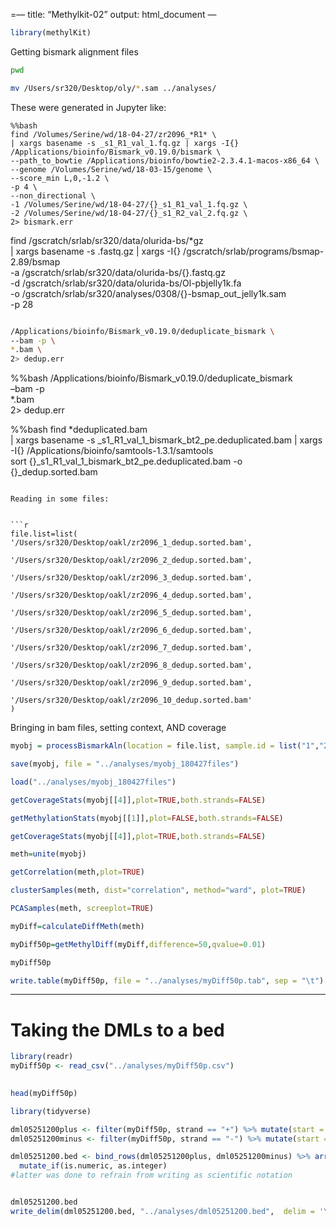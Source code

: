 =---
title: "Methylkit-02"
output: html_document
---

```r
library(methylKit)
```


Getting bismark alignment files 

```bash
pwd
```


```bash
mv /Users/sr320/Desktop/oly/*.sam ../analyses/
```



These were generated in Jupyter like:

```
%%bash
find /Volumes/Serine/wd/18-04-27/zr2096_*R1* \
| xargs basename -s _s1_R1_val_1.fq.gz | xargs -I{} /Applications/bioinfo/Bismark_v0.19.0/bismark \
--path_to_bowtie /Applications/bioinfo/bowtie2-2.3.4.1-macos-x86_64 \
--genome /Volumes/Serine/wd/18-03-15/genome \
--score_min L,0,-1.2 \
-p 4 \
--non_directional \
-1 /Volumes/Serine/wd/18-04-27/{}_s1_R1_val_1.fq.gz \
-2 /Volumes/Serine/wd/18-04-27/{}_s1_R2_val_2.fq.gz \
2> bismark.err

```
find /gscratch/srlab/sr320/data/olurida-bs/*gz \
| xargs basename -s .fastq.gz | xargs -I{} /gscratch/srlab/programs/bsmap-2.89/bsmap \
-a /gscratch/srlab/sr320/data/olurida-bs/{}.fastq.gz \
-d /gscratch/srlab/sr320/data/olurida-bs/Ol-pbjelly1k.fa \
-o /gscratch/srlab/sr320/analyses/0308/{}-bsmap_out_jelly1k.sam \
-p 28
```
```


```bash
/Applications/bioinfo/Bismark_v0.19.0/deduplicate_bismark \
--bam -p \
*.bam \
2> dedup.err
```




%%bash
/Applications/bioinfo/Bismark_v0.19.0/deduplicate_bismark \
--bam -p \
*.bam \
2> dedup.err

%%bash
find *deduplicated.bam \
| xargs basename -s _s1_R1_val_1_bismark_bt2_pe.deduplicated.bam | xargs -I{} /Applications/bioinfo/samtools-1.3.1/samtools \
sort {}_s1_R1_val_1_bismark_bt2_pe.deduplicated.bam -o {}_dedup.sorted.bam
```

Reading in some files: 


```r
file.list=list(  '/Users/sr320/Desktop/oakl/zr2096_1_dedup.sorted.bam',
                 '/Users/sr320/Desktop/oakl/zr2096_2_dedup.sorted.bam',
                 '/Users/sr320/Desktop/oakl/zr2096_3_dedup.sorted.bam',
                 '/Users/sr320/Desktop/oakl/zr2096_4_dedup.sorted.bam',
                 '/Users/sr320/Desktop/oakl/zr2096_5_dedup.sorted.bam',
                 '/Users/sr320/Desktop/oakl/zr2096_6_dedup.sorted.bam',
                 '/Users/sr320/Desktop/oakl/zr2096_7_dedup.sorted.bam',
                 '/Users/sr320/Desktop/oakl/zr2096_8_dedup.sorted.bam',
                 '/Users/sr320/Desktop/oakl/zr2096_9_dedup.sorted.bam',
                 '/Users/sr320/Desktop/oakl/zr2096_10_dedup.sorted.bam'
)
```



Bringing in bam files, setting context, AND coverage

```r
myobj = processBismarkAln(location = file.list, sample.id = list("1","2","3","4","5","6","7","8","9","10"), assembly = "v3", read.context="CpG", mincov=10, treatment = c(0,0,0,0,0,1,1,1,1,1))
```

```r
save(myobj, file = "../analyses/myobj_180427files")
```


```r
load("../analyses/myobj_180427files")
```




```r
getCoverageStats(myobj[[4]],plot=TRUE,both.strands=FALSE)
```



```r
getMethylationStats(myobj[[1]],plot=FALSE,both.strands=FALSE)
```

```r
getCoverageStats(myobj[[4]],plot=TRUE,both.strands=FALSE)
```

```r
meth=unite(myobj)
```


```r
getCorrelation(meth,plot=TRUE)
```
```r
clusterSamples(meth, dist="correlation", method="ward", plot=TRUE)

```

```r
PCASamples(meth, screeplot=TRUE)
```


```r
myDiff=calculateDiffMeth(meth)

```

```r
myDiff50p=getMethylDiff(myDiff,difference=50,qvalue=0.01)

```




```r
myDiff50p
```

```r
write.table(myDiff50p, file = "../analyses/myDiff50p.tab", sep = "\t")
```


---
# Taking the DMLs to a bed

```r
library(readr)
myDiff50p <- read_csv("../analyses/myDiff50p.csv")
 
```


```r
head(myDiff50p)
```


```r
library(tidyverse)
```



```r
dml05251200plus <- filter(myDiff50p, strand == "+") %>% mutate(start = start -1, end = end + 1) %>% select(chr, start, end, strand, meth.diff)
dml05251200minus <- filter(myDiff50p, strand == "-") %>% mutate(start = start -2) %>% select(chr, start, end, strand, meth.diff)

dml05251200.bed <- bind_rows(dml05251200plus, dml05251200minus) %>% arrange(chr, start) %>% 
  mutate_if(is.numeric, as.integer) 
#latter was done to refrain from writing as scientific notation


dml05251200.bed
write_delim(dml05251200.bed, "../analyses/dml05251200.bed",  delim = '\t', col_names = FALSE)
```



